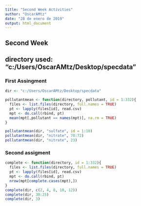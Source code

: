 ```yaml
---
title: "Second Week Activities"
author: "OscarAMtz"
date: "28 de enero de 2019"
output: html_document
---
```

## Second Week
##
## directory used: "c:/Users/OscarAMtz/Desktop/specdata"
### First Assingment
```r
dir <- "c:/Users/OscarAMtz/Desktop/specdata"

pollutantmean <- function(directory, pollutant, id = 1:332){
  files <- list.files(directory, full.names = TRUE)
  pt <- lapply(files[id], read.csv)
  mpt <- do.call(rbind, pt)
  mean(mpt[,pollutant == names(mpt)], na.rm = TRUE)
}

pollutantmean(dir, "sulfate", id = 1:10)
pollutantmean(dir, "nitrate", 70:72)
pollutantmean(dir, "nitrate", 23)
```

### Second assigment

```r
complete <- function(directory, id = 1:332){
  files <- list.files(directory, full.names = TRUE)
  pt <- lapply(files[id], read.csv)
  mpt <- do.call(rbind, pt)
  nrow(mpt[complete.cases(mpt),])
}
complete(dir, c(2, 4, 8, 10, 12))
complete(dir, 30:25)
complete(dir, 3)
```

